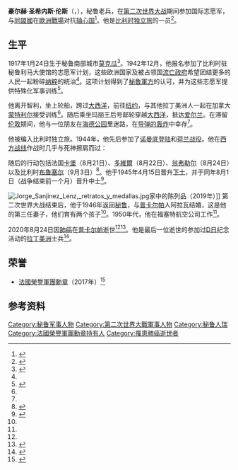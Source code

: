{{西班牙语姓名|圣希内斯|伦斯}}
{{Infobox military person
|name             = 豪尔赫·圣希内斯·伦斯
|image            = Jorge Sanjinez Lenz.jpg
|caption          = 2019年
|birth_date       = {{birth date|1917|01|24}}
|birth_place      = {{PER}}[[莫克瓜大区|莫克瓜大区]][[莫克瓜|莫克瓜]]
|death_date       = {{death date and age|2020|08|24|1917|01|24}}
|death_place      = {{PER}}[[乌卡亚利大区|乌卡亚利大区]][[普卡尔帕|普卡尔帕]]
|placeofburial    = 普卡尔帕
|allegiance       = [[比利时流亡政府|比利时流亡政府]]
|branch           = 
|serviceyears     = 
|rank             = [[中士|中士]]
|unit             = [[比利时独立旅|比利时独立旅]]
|commands         = 
|battles          = [[第二次世界大战|第二次世界大战]]
|awards           = {{法国荣誉军团勋章|type=5}}
}}
'''豪尔赫·圣希内斯·伦斯'''（{{lang-es|Jorge Sanjinez Lenz}}，{{bd|1917年|1月24日|2020年|8月24日|catIdx=Sanjinez}}），秘鲁老兵，在[[第二次世界大战|第二次世界大战]]期间参加国际志愿军，与[[同盟國_(第二次世界大戰)|同盟國]]在[[第二次世界大戰歐洲戰場的結束|歐洲戰場]]对抗[[轴心国|轴心国]]<ref name="uno">{{Cite web |url=https://www.prensalibre.com/hemeroteca/bbc-news-mundo-hemeroteca/a-la-guerra-se-va-a-matar-y-a-que-lo-maten-a-uno-la-historia-del-ultimo-peruano-que-participo-en-la-batalla-de-normandia-durante-la-segunda-guerra-mundial/ |title=“A la guerra se va a matar y a que lo maten a uno”: la historia del último peruano que participó en la Batalla de Normandía, durante la Segunda Guerra Mundial |website=prensalibre.com |date=2017-06-07 |access-date=2020-08-28 |language=es |archive-date=2020-06-04 |archive-url=https://web.archive.org/web/20200604220108/https://www.prensalibre.com/hemeroteca/bbc-news-mundo-hemeroteca/a-la-guerra-se-va-a-matar-y-a-que-lo-maten-a-uno-la-historia-del-ultimo-peruano-que-participo-en-la-batalla-de-normandia-durante-la-segunda-guerra-mundial/ |dead-url=no }}</ref>。他是[[比利时独立旅|比利时独立旅]]的一员<ref>{{Cite web |url=https://larepublica.pe/sociedad/2019/09/13/segunda-guerra-mundial-peruano-que-participo-en-la-campana-de-normadia-sera-condecorado-por-las-fuerzas-armadas-en-pucallpa/ |title=Peruano que luchó en la Segunda Guerra Mundial es condecorado por las Fuerzas Armadas |publisher=La República |date=2019-09-13 |access-date=2020-08-28 |language=es |archive-date=2020-06-04 |archive-url=https://web.archive.org/web/20200604183559/https://larepublica.pe/sociedad/2019/09/13/segunda-guerra-mundial-peruano-que-participo-en-la-campana-de-normadia-sera-condecorado-por-las-fuerzas-armadas-en-pucallpa/ |dead-url=no }}</ref>。

== 生平 ==
1917年1月24日生于秘鲁南部城市[[莫克瓜|莫克瓜]]<ref name="dos">{{Cite web |url=http://s1.accesoperu.com/wp6/wp6.php?p=87661 |title=El peruano que desembarcó en Normandía |website=accesoperu.com |date=2017-02-26 |access-date=2020-08-28 |language=es }}{{Dead link}}</ref>。1942年12月，他报名参加了比利时驻秘鲁利马大使馆的志愿军计划，这些欧洲国家及被占领国[[流亡政府|流亡政府]]希望团结更多的人民一起粉碎[[纳粹|纳粹]]的统治<ref name="dos"/>。这项计划得到了[[秘魯軍事|秘魯軍方]]的认可，并为这些志愿军提供特殊化军事训练<ref>{{Cite web |url=https://www.elperuano.pe/noticia-aprendi-a-ser-soldado-pero-no-me-gustan-guerras-83388.aspx |title=“Aprendí a ser soldado, pero no me gustan las guerras” |publisher=El Peruano |date=2018-09-14 |access-date=2020-08-28 |language=es |archive-date=2020-06-04 |archive-url=https://web.archive.org/web/20200604235316/https://www.elperuano.pe/noticia-aprendi-a-ser-soldado-pero-no-me-gustan-guerras-83388.aspx |dead-url=no }}</ref>。

他离开智利，坐上轮船，跨过[[大西洋|大西洋]]，前往[[纽约|纽约]]，与其他拉丁美洲人一起在加拿大[[蒙特利尔|蒙特利尔]]接受训练<ref name=abc/>。随后乘坐玛丽王后号邮轮穿越[[大西洋|大西洋]]，抵达[[爱尔兰|爱尔兰]]。在滞留[[伦敦|伦敦]]期间，他与一位朋友在[[海德公园|海德公园]]里迷路，在[[伦敦大轰炸|导弹的轰炸]]中幸存<ref name="dos"/>。

他被编入比利时独立旅。1944年，他先后参加了[[霸王行动|诺曼底登陆]]和[[第二次世界大戰中的荷蘭|荷兰战役]]。他在[[西方战线_(第二次世界大战)|西方战线]]作战时几乎与死神擦肩而过：

{{cquote|我们看到了爆炸的火光，并慢慢靠近那里。我们只能找到中士的身体。他的手脚被炸飞，已经当场毙命。司机正躺在几米外，昏迷不醒。我们距离吉普车只有几秒钟的路程，但是我们幸存下来了<ref name="dos"/>。}}

随后的行动包括法国[[卡堡|卡堡]]（8月21日）、[[多維爾|多維爾]]（8月22日）、[[翁弗勒尔|翁弗勒尔]]（8月24日）以及比利时[[布鲁塞尔-首都大区|布鲁塞尔]]（9月3日）<ref name="tres">{{Cite web|url=https://andina.pe/agencia/noticia-murio-jorge-sanjinez-heroe-peruano-de-segunda-guerra-mundial-811224.aspx |title=Murió Jorge Sanjinez, el héroe peruano de la Segunda Guerra Mundial |publisher=Andina |date=2020-08-25 |access-date=2020-08-28 |language=es}}</ref>。他于1945年4月15日晋升[[下士|下士]]，并于同年8月1日（战争结束前一个月）晋升中士<ref name=abc>{{cite web |author1=EFE |title=Muere a los 103 años Jorge Sanjinez, héroe peruano de Segunda Guerra Mundial |url=https://www.abc.es/cultura/abci-muere-103-anos-jorge-sanjinez-heroe-peruano-segunda-guerra-mundial-202008252007_noticia.html |publisher=[[阿贝赛报|ABC]] |accessdate=2020-08-26 |language=es |date=2020-08-26}}</ref>。

[[File:Jorge_Sanjinez_Lenz,_retratos_y_medallas.jpg|thumb]]家中的陈列品（2019年）]]
第二次世界大战结束后，他于1946年返回[[秘鲁|秘鲁]]，与[[普卡尔帕|普卡尔帕]]人阿拉瓦结婚，这是他的第三任妻子，他们育有两个孩子<ref name="dos"/>。1950年代，他在福塞特航空公司工作<ref name="dos"/>。

2020年8月24日因[[肺癌|肺癌]]在[[普卡尔帕|普卡尔帕]]逝世<ref name="tres"/><ref>{{cite web |url=https://caretas.pe/nacional/fallecio-el-ultimo-peruano-en-la-ii-guerra-mundial-jorge-sanjinez-lenz/amp/ |title=Falleció el ultimo peruano en la Segunda Guerra Mundial, Jorge Sanjinez |publisher=Caretas |date=2020-08-24 |access-date=2020-08-28 |language=es |archive-date=2020-09-07 |archive-url=https://web.archive.org/web/20200907052510/https://caretas.pe/nacional/fallecio-el-ultimo-peruano-en-la-ii-guerra-mundial-jorge-sanjinez-lenz/amp/ |dead-url=no }}</ref>。他是最后一位逝世的参加过[[D日|D日]]纪念活动的[[拉丁美洲|拉丁美洲]]士兵<ref>{{Cite web |url=http://www.rfi.fr/es/americas/20190822-la-guerra-no-es-para-jugar-dice-el-ultimo-superviviente-latinoamericano-del-desemb |title='La guerra no es para jugar', dice el último superviviente latinoamericano del Desembarco |publisher=Radio France Internationale |date=2019-08-08 |access-date=2020-08-28 |language=es |archive-date=2020-09-18 |archive-url=https://web.archive.org/web/20200918041731/https://www.rfi.fr/es/americas/20190822-la-guerra-no-es-para-jugar-dice-el-ultimo-superviviente-latinoamericano-del-desemb |dead-url=no }}</ref>。

== 荣誉 ==
*[[法國榮譽軍團勳章|法國榮譽軍團勳章]]（2017年）<ref>{{Cite web |url=https://diariocorreo.pe/edicion/moquegua/moqueguano-es-parte-de-la-legion-de-honor-de-francia-fotos-733096/ |title=Militar peruano que luchó en la II Guerra Mundial fue condecorado por Francia |publisher=Diario Correo |date=2017-02-27 |access-date=2020-08-28 |language=es |archive-date=2020-06-04 |archive-url=https://web.archive.org/web/20200604223752/https://diariocorreo.pe/edicion/moquegua/moqueguano-es-parte-de-la-legion-de-honor-de-francia-fotos-733096/ |dead-url=no }}</ref>

== 参考资料 ==
{{Reflist}}

{{Authority control}}
{{DEFAULTSORT:Sanjinez Lenz, Jorge}}
[[Category:秘鲁军事人物|Category:秘鲁军事人物]]
[[Category:第二次世界大戰軍事人物|Category:第二次世界大戰軍事人物]]
[[Category:秘鲁人瑞|Category:秘鲁人瑞]]
[[Category:法國榮譽軍團勳章持有人|Category:法國榮譽軍團勳章持有人]]
[[Category:罹患肺癌逝世者|Category:罹患肺癌逝世者]]